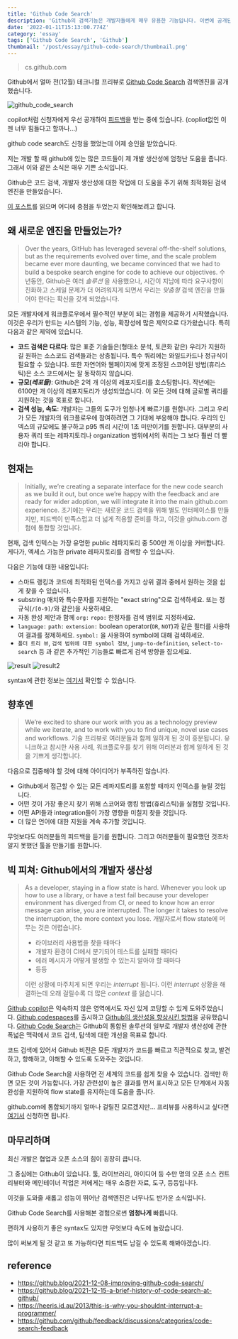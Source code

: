 ```yaml
---
title: 'Github Code Search'
description: 'Github의 검색기능은 개발자들에게 매우 유용한 기능입니다. 이번에 공개된 Github의 검색 사이트인 Github Code Search에 대해서 알아보았습니다.'
date: '2022-01-11T15:13:00.774Z'
category: 'essay'
tags: ['Github Code Search', 'Github']
thumbnail: '/post/essay/github-code-search/thumbnail.png'
---
```


> cs.github.com

Github에서 얼마 전(12월) 테크니컬 프리뷰로 [Github Code Search](https://cs.github.com) 검색엔진을 공개했습니다.

![github_code_search](https://files.seonest.net/images/qnfqnfqnf/post/148/image.png)

copilot처럼 신청자에게 우선 공개하여 [피드백](https://github.com/github/feedback/discussions/categories/code-search-feedback)을 받는 중에 있습니다.
(copliot없인 이젠 너무 힘들다고 할까나...)

github code search도 신청을 했었는데 어제 승인을 받았습니다.

저는 개발 할 때 github에 있는 많은 코드들이 제 개발 생산성에 엄청난 도움을 줍니다. 그래서 이와 같은 소식은 매우 기쁜 소식입니다.

Github은 코드 검색, 개발자 생산성에 대한 작업에 더 도움을 주기 위해 최적화된 검색 엔진을 만들었습니다.

[이 포스트](https://github.blog/2021-12-08-improving-github-code-search/)를 읽으며 어디에 중점을 두었는지 확인해보려고 합니다.

## 왜 새로운 엔진을 만들었는가?

> Over the years, GitHub has leveraged several off-the-shelf solutions, but as the requirements evolved over time, and the scale problem became ever more daunting, we became convinced that we had to build a bespoke search engine for code to achieve our objectives.
> 수년동안, Github은 여러 _솔루션_ 을 사용했으나, 시간이 지남에 따라 요구사항이 진화하고 스케일 문제가 더 어려워지게 되면서 우리는 _맞춤형_ 검색 엔진을 만들어야 한다는 확신을 갖게 되었습니다.

모든 개발자에게 워크플로우에서 필수적인 부분이 되는 경험을 제공하기 시작했습니다.
이것은 우리가 만드는 시스템의 기능, 성능, 확장성에 많은 제약으로 다가왔습니다. 특히 다음과 같은 제약에 있습니다.

- **코드 검색은 다르다**: 많은 표준 기술들은(형태소 분석, 토큰화 같은) 우리가 지원하길 원하는 소스코드 검색들과는 상충됩니다. 특수 쿼리에는 와일드카드나 정규식이 필요할 수 있습니다. 또한 자연어와 웹페이지에 맞게 조정된 스코어된 방법(휴리스틱)은 소스 코드에서는 잘 동작하지 않습니다.
- **규모(_레포들)_**: Github은 2억 개 이상의 레포지토리를 호스팅합니다. 작년에는 6100만 개 이상의 레포지토리가 생성되었습니다. 이 모든 것에 대해 글로벌 쿼리를 지원하는 것을 목표로 합니다.
- **검색 성능, 속도**: 개발자는 그들의 도구가 엄청나게 빠르기를 원합니다. 그리고 우리가 모든 개발자의 워크플로우에 참여하려면 그 기대에 부응해야 합니다. 우리의 인덱스의 규모에도 불구하고 p95 쿼리 시간이 1초 미만이기를 원합니다. 대부분의 사용자 쿼리 또는 레파지토리나 organization 범위에서의 쿼리는 그 보다 훨씬 더 빨라야 합니다.

## 현재는

> Initially, we’re creating a separate interface for the new code search as we build it out, but once we’re happy with the feedback and are ready for wider adoption, we will integrate it into the main github.com experience.
> 초기에는 우리는 새로운 코드 검색을 위해 별도 인터페이스를 만들지만, 피드백이 만족스럽고 더 넓게 적용할 준비를 하고, 이것을 github.com 경험에 통합할 것입니다.

현재, 검색 인텍스는 가장 유명한 public 레파지토리 중 500만 개 이상을 커버합니다. 게다가, 엑세스 가능한 private 레파지토리를 검색할 수 있습니다.

다음은 기능에 대한 내용입니다:

- 스마트 랭킹과 코드에 최적화된 인덱스를 가지고 상위 결과 중에서 원하는 것을 쉽게 찾을 수 있습니다.
- substring 매치와 특수문자를 지원하는 "exact string"으로 검색하세요. 또는 정규식(`/[0-9]/`와 같은)을 사용하세요.
- 자동 완성 제안과 함께 `org:` `repo:` 한정자를 검색 범위로 지정하세요.
- `language:` `path:` `extension:` boolean operator(`OR`, `NOT`)과 같은 필터를 사용하여 결과를 정제하세요. `symbol:` 을 사용하여 symbol에 대해 검색하세요.
- `폴더 트리 뷰`, `검색 범위에 대한 symbol 정보`, `jump-to-definition`, `select-to-search` 등 과 같은 추가적인 기능들로 빠르게 검색 방향을 잡으세요.

![result](https://files.seonest.net/images/qnfqnfqnf/post/149/image.png)
![result2](https://files.seonest.net/images/qnfqnfqnf/post/151/image.png)

syntax에 관한 정보는 [여기서](https://cs.github.com/about/syntax) 확인할 수 있습니다.

## 향후엔

> We’re excited to share our work with you as a technology preview while we iterate, and to work with you to find unique, novel use cases and workflows.
> 기술 프리뷰로 여러분들과 함께 일하게 된 것이 흥분됩니다.
> 유니크하고 참시한 사용 사례, 워크플로우를 찾기 위해 여러분과 함께 일하게 된 것을 기쁘게 생각합니다.

다음으로 집중해야 할 것에 대해 아이디어가 부족하진 않습니다.

- Github에서 접근할 수 있는 모든 레파지토리를 포함할 때까지 인덱스를 늘릴 것입니다.
- 어떤 것이 가장 좋은지 찾기 위해 스코어와 랭킹 방법(휴리스틱)을 실험할 것입니다.
- 어떤 API들과 integration들이 가장 영향을 미칠지 찾을 것입니다.
- 더 많은 언어에 대한 지원을 계속 추가할 것입니다.

무엇보다도 여러분들의 피드백을 듣기를 원합니다.
그리고 여러분들이 필요했던 것조차 알지 못했던 툴을 만들기를 원합니다.

## 빅 피쳐: Github에서의 개발자 생산성

> As a developer, staying in a flow state is hard. Whenever you look up how to use a library, or have a test fail because your developer environment has diverged from CI, or need to know how an error message can arise, you are interrupted. The longer it takes to resolve the interruption, the more context you lose.
> 개발자로서 flow state에 머무는 것은 어렵습니다.
>
> - 라이브러리 사용법을 찾을 때마다
> - 개발자 환경이 CI에서 분기되어 테스트를 실패할 때마다
> - 에러 메시지가 어떻게 발생할 수 있는지 알아야 할 때마다
> - 등등
>
> 이런 상황에 마주치게 되면 우리는 _interrupt_ 됩니다.
> 이런 _interrupt_ 상황을 해결하는데 오래 걸릴수록 더 많은 _context_ 를 잃습니다.

[Github copilot](https://copilot.github.com/)은 익숙하지 않은 영역에서도 자신 있게 코딩할 수 있게 도와주었습니다.
[Github codespaces](https://github.com/features/codespaces)를 출시하고 [Github의 생산성을 향상시킨 방법](https://github.blog/2021-08-11-githubs-engineering-team-moved-codespaces/)을 공유했습니다.
[Github Code Search](https://cs.github.com/)는 Github의 통합된 솔루션의 일부로 개발자 생산성에 관한 폭넓은 맥락에서 코드 검색, 탐색에 대한 개선을 목표로 합니다.

코드 검색에 있어서 Github 비전은 모든 개발자가 코드를 빠르고 직관적으로 찾고, 발견하고, 항해하고, 이해할 수 있도록 도와주는 것입니다.

Github Code Search을 사용하면 전 세계의 코드를 쉽게 찾을 수 있습니다. 검색만 하면 모든 것이 가능합니다. 가장 관련성이 높은 결과를 먼저 표시하고 모든 단계에서 자동 완성을 지원하여 flow state를 유지하는데 도움을 줍니다.

github.com에 통합되기까지 얼마나 걸릴진 모르겠지만... 프리뷰를 사용하시고 싶다면 [여기서](https://github.com/features/code-search/signup) 신청하면 됩니다.

## 마무리하며

최신 개발은 협업과 오픈 소스의 힘이 굉장히 큽니다.

그 중심에는 Github이 있습니다. 툴, 라이브러리, 아이디어 등 수만 명의 오픈 소스 컨트리뷰터와 메인테이너 작업은 저에게는 매우 소중한 자료, 도구, 등등입니다.

이것을 도와줄 새롭고 성능이 뛰어난 검색엔진은 너무나도 반가운 소식입니다.

Github Code Search를 사용해본 경험으로썬 **엄청나게** 빠릅니다.

편하게 사용하기 좋은 syntax도 있지만 무엇보다 속도에 놀랐습니다.

많이 써보게 될 것 같고 또 가능하다면 피드백도 남길 수 있도록 해봐야겠습니다.

## reference

- https://github.blog/2021-12-08-improving-github-code-search/
- https://github.blog/2021-12-15-a-brief-history-of-code-search-at-github/
- https://heeris.id.au/2013/this-is-why-you-shouldnt-interrupt-a-programmer/
- https://github.com/github/feedback/discussions/categories/code-search-feedback
